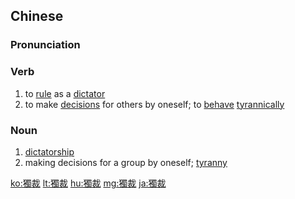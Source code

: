 {{also|独裁}}
==Chinese==
{{zh-forms|s=独裁}}
{{wikipedia|lang=zh}}

===Pronunciation===
{{zh-pron
|m=dúcái
|c=duk6 coi4
|mn=to̍k-chhâi
|cat=v,n
}}

===Verb===
{{zh-verb}}

# to [[rule]] as a [[dictator]]
# to make [[decision]]s for others by oneself; to [[behave]] [[tyrannically]]

===Noun===
{{zh-noun}}

# [[dictatorship]] {{gloss|government led by a dictator}}
# making decisions for a group by oneself; [[tyranny]]

{{zh-cat|Advanced}}

[[ko:獨裁]]
[[lt:獨裁]]
[[hu:獨裁]]
[[mg:獨裁]]
[[ja:獨裁]]
